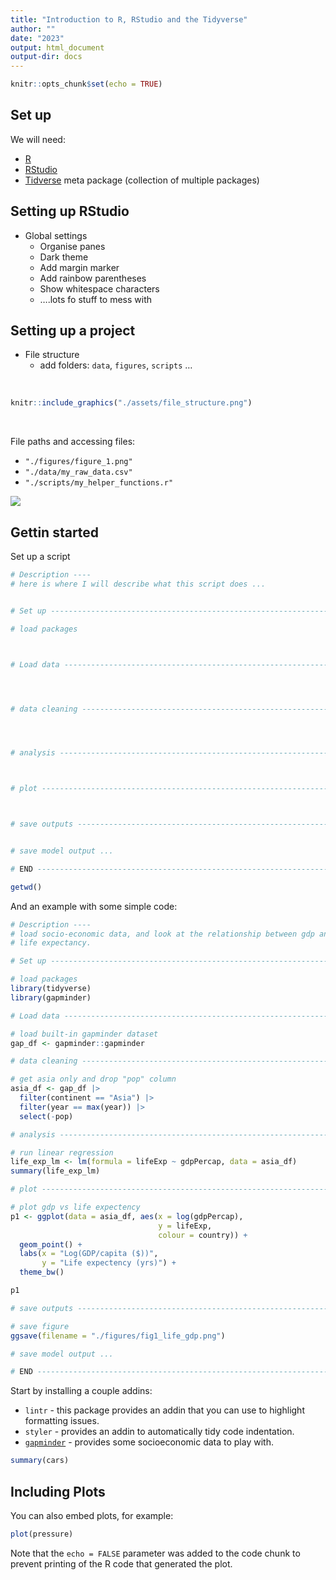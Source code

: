 ```yaml
---
title: "Introduction to R, RStudio and the Tidyverse"
author: ""
date: "2023"
output: html_document
output-dir: docs
---
```


```r
knitr::opts_chunk$set(echo = TRUE)
```

## Set up

We will need:

-   [R](https://cran.r-project.org/bin/windows/base/)
-   [RStudio](https://posit.co/download/rstudio-desktop/)
-   [Tidverse](https://www.tidyverse.org) meta package (collection of multiple packages)


## Setting up RStudio

-   Global settings
    -   Organise panes
    -   Dark theme
    -   Add margin marker
    -   Add rainbow parentheses
    -   Show whitespace characters 
    -   ....lots fo stuff to mess with


## Setting up a project

-   File structure
    - add folders: `data`, `figures`, `scripts` ...

<br/>
```r
knitr::include_graphics("./assets/file_structure.png")
```
<br/>

File paths and accessing files:

-   `"./figures/figure_1.png"`
-   `"./data/my_raw_data.csv"`
-   `"./scripts/my_helper_functions.r"`


<img src="./assets/file_structure.png"></div>


## Gettin started

Set up a script

```r

# Description ----
# here is where I will describe what this script does ...


# Set up -----------------------------------------------------------------------

# load packages



# Load data --------------------------------------------------------------------




# data cleaning ----------------------------------------------------------------




# analysis ---------------------------------------------------------------------



# plot -------------------------------------------------------------------------



# save outputs -----------------------------------------------------------------


# save model output ...

# END --------------------------------------------------------------------------
```


```r
getwd()

```

And an example with some simple code:
```r
# Description ----
# load socio-economic data, and look at the relationship between gdp and 
# life expectancy.

# Set up -----------------------------------------------------------------------

# load packages
library(tidyverse)
library(gapminder)

# Load data --------------------------------------------------------------------

# load built-in gapminder dataset
gap_df <- gapminder::gapminder

# data cleaning ----------------------------------------------------------------

# get asia only and drop "pop" column
asia_df <- gap_df |>
  filter(continent == "Asia") |>
  filter(year == max(year)) |>
  select(-pop)

# analysis ---------------------------------------------------------------------

# run linear regression
life_exp_lm <- lm(formula = lifeExp ~ gdpPercap, data = asia_df)
summary(life_exp_lm)

# plot -------------------------------------------------------------------------

# plot gdp vs life expectency
p1 <- ggplot(data = asia_df, aes(x = log(gdpPercap),
                                 y = lifeExp,
                                 colour = country)) +
  geom_point() +
  labs(x = "Log(GDP/capita ($))",
       y = "Life expectency (yrs)") +
  theme_bw()

p1

# save outputs -----------------------------------------------------------------

# save figure
ggsave(filename = "./figures/fig1_life_gdp.png")

# save model output ...

# END --------------------------------------------------------------------------
```





Start by installing a couple addins:

-   `lintr` - this package provides an addin that you can use to highlight formatting issues.
-   `styler` - provides an addin to automatically tidy code indentation.
-   [`gapminder`](https://www.gapminder.org) - provides some socioeconomic data to play with.









```r
summary(cars)
```

## Including Plots

You can also embed plots, for example:

```r
plot(pressure)
```

Note that the `echo = FALSE` parameter was added to the code chunk to prevent printing of the R code that generated the plot.
